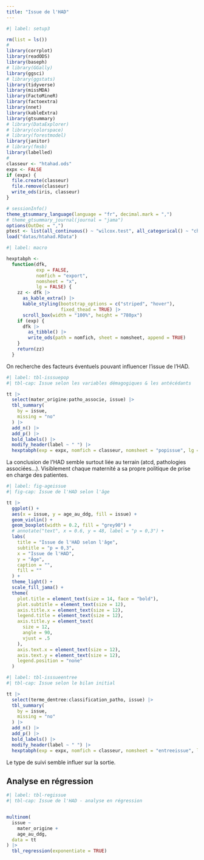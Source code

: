 ```yaml
---
title: "Issue de l'HAD"
---
```


```r
#| label: setup3

rm(list = ls())
#
library(corrplot)
library(readODS)
library(baseph)
# library(GGally)
library(ggsci)
# library(ggstats)
library(tidyverse)
library(missMDA)
library(FactoMineR)
library(factoextra)
library(nnet)
library(kableExtra)
library(gtsummary)
# library(DataExplorer)
# library(colorspace)
# library(forestmodel)
library(janitor)
# library(fmsb)
library(labelled)
#
classeur <- "htahad.ods"
expx <- FALSE
if (expx) {
  file.create(classeur)
  file.remove(classeur)
  write_ods(iris, classeur)
}

# sessionInfo()
theme_gtsummary_language(language = "fr", decimal.mark = ",")
# theme_gtsummary_journal(journal = "jama")
options(OutDec = ",")
ptest <- list(all_continuous() ~ "wilcox.test", all_categorical() ~ "chisq.test")
load("datas/htahad.RData")
```

```r
#| label: macro

hexptabph <-
  function(dfk,
           exp = FALSE,
           nomfich = "export",
           nomsheet = "x",
           lg = FALSE) {
    zz <- dfk |>
      as_kable_extra() |>
      kable_styling(bootstrap_options = c("striped", "hover"),
                    fixed_thead = TRUE) |> 
      scroll_box(width = "100%", height = "780px")
    if (exp) {
      dfk |>
        as_tibble() |>
        write_ods(path = nomfich, sheet = nomsheet, append = TRUE)
    }
    return(zz)
  }

```


On recherche des facteurs éventuels pouvant influencer l'issue de l'HAD.

```r
#| label: tbl-isssuepop
#| tbl-cap: Issue selon les variables démagogiques & les antécédants

tt |>
  select(mater_origine:patho_associe, issue) |>
  tbl_summary(
    by = issue,
    missing = "no"
  ) |>
  add_n() |>
  add_p() |>
  bold_labels() |>
  modify_header(label ~ " ") |>
  hexptabph(exp = expx, nomfich = classeur, nomsheet = "popissue", lg = TRUE)
```

La conclusion de l'HAD semble surtout liée au terrain (atcd, pathologies associées...). Visiblement chaque maternité a sa propre politique de prise en charge des patientes.

```r
#| label: fig-ageissue
#| fig-cap: Issue de l'HAD selon l'âge

tt |>
  ggplot() +
  aes(x = issue, y = age_au_ddg, fill = issue) +
  geom_violin() +
  geom_boxplot(width = 0.2, fill = "grey90") +
  # annotate("text", x = 0.6, y = 48, label = "p = 0,3") +
  labs(
    title = "Issue de l'HAD selon l'âge",
    subtitle = "p = 0,3",
    x = "Issue de l'HAD",
    y = "Âge",
    caption = "",
    fill = ""
  ) +
  theme_light() +
  scale_fill_jama() +
  theme(
    plot.title = element_text(size = 14, face = "bold"),
    plot.subtitle = element_text(size = 12),
    axis.title.x = element_text(size = 12),
    legend.title = element_text(size = 12),
    axis.title.y = element_text(
      size = 12,
      angle = 90,
      vjust = .5
    ),
    axis.text.x = element_text(size = 12),
    axis.text.y = element_text(size = 12),
    legend.position = "none"
  )
```



```r
#| label: tbl-isssueentree
#| tbl-cap: Issue selon le bilan initial

tt |>
  select(terme_dentree:classification_patho, issue) |>
  tbl_summary(
    by = issue,
    missing = "no"
  ) |>
  add_n() |>
  add_p() |>
  bold_labels() |>
  modify_header(label ~ " ") |>
  hexptabph(exp = expx, nomfich = classeur, nomsheet = "entreeissue", lg = TRUE)
```

Le type de suivi semble influer sur la sortie. 

## Analyse en régression

```r
#| label: tbl-regissue
#| tbl-cap: Issue de l'HAD - analyse en régression


multinom(
  issue ~
    mater_origine +
    age_au_ddg,
  data = tt
) |>
  tbl_regression(exponentiate = TRUE)
```
